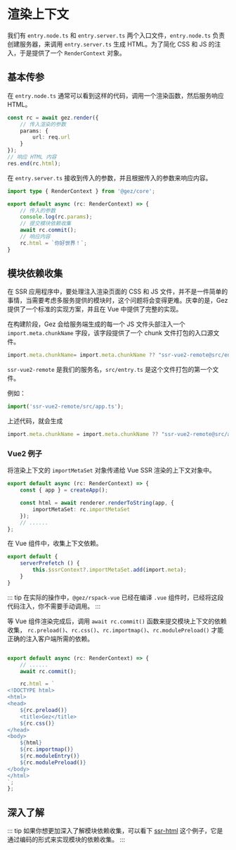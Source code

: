 # 渲染上下文
我们有 `entry.node.ts` 和 `entry.server.ts` 两个入口文件，`entry.node.ts` 负责创建服务器，来调用 `entry.server.ts` 生成 HTML。为了简化 CSS 和 JS 的注入，于是提供了一个 `RenderContext` 对象。

## 基本传参
在 `entry.node.ts` 通常可以看到这样的代码，调用一个渲染函数，然后服务响应 HTML。
```ts title="entry.node.ts"
const rc = await gez.render({
    // 传入渲染的参数
    params: {
        url: req.url
    }
});
// 响应 HTML 内容
res.end(rc.html);
```
在 `entry.server.ts` 接收到传入的参数，并且根据传入的参数来响应内容。
```ts title="entry.server.ts"
import type { RenderContext } from '@gez/core';

export default async (rc: RenderContext) => {
    // 传入的参数
    console.log(rc.params);
    // 提交模块依赖收集
    await rc.commit();
    // 响应内容
    rc.html = `你好世界！`;
}
```
## 模块依赖收集
在 SSR 应用程序中，要处理注入渲染页面的 CSS 和 JS 文件，并不是一件简单的事情，当需要考虑多服务提供的模块时，这个问题将会变得更难。庆幸的是，Gez 提供了一个标准的实现方案，并且在 Vue 中提供了完整的实现。    

在构建阶段，Gez 会给服务端生成的每一个 JS 文件头部注入一个 `import.meta.chunkName` 字段，该字段提供了一个 chunk 文件打包的入口源文件。
```ts title="[chunk].mjs"
import.meta.chunkName= import.meta.chunkName ?? "ssr-vue2-remote@src/entry.ts";
```
`ssr-vue2-remote` 是我们的服务名，`src/entry.ts` 是这个文件打包的第一个文件。    

例如：
```ts
import('ssr-vue2-remote/src/app.ts');
```
上述代码，就会生成
```ts
import.meta.chunkName = import.meta.chunkName ?? "ssr-vue2-remote@src/app.ts";
```
### Vue2 例子
将渲染上下文的 `importMetaSet` 对象传递给 Vue SSR 渲染的上下文对象中。
```ts title="entry.server.ts"
export default async (rc: RenderContext) => {
    const { app } = createApp();

    const html = await renderer.renderToString(app, {
        importMetaSet: rc.importMetaSet
    });
    // ......
};

```
在 Vue 组件中，收集上下文依赖。
```ts title="App.vue"
export default {
    serverPrefetch () {
        this.$ssrContext?.importMetaSet.add(import.meta);
    }
}
```

::: tip
在实际的操作中，`@gez/rspack-vue` 已经在编译 `.vue` 组件时，已经将这段代码注入，你不需要手动调用。
:::

等 Vue 组件渲染完成后，调用 `await rc.commit()` 函数来提交模块上下文的依赖收集， `rc.preload()`、`rc.css()`、`rc.importmap()`、`rc.modulePreload()` 才能正确的注入客户端所需的依赖。
```ts title="entry.server.ts"

export default async (rc: RenderContext) => {
    // ......
    await rc.commit();

    rc.html = `
<!DOCTYPE html>
<html>
<head>
    ${rc.preload()}
    <title>Gez</title>
    ${rc.css()}
</head>
<body>
    ${html}
    ${rc.importmap()}
    ${rc.moduleEntry()}
    ${rc.modulePreload()}
</body>
</html>
`;
};

```

## 深入了解
::: tip
如果你想更加深入了解模块依赖收集，可以看下 [ssr-html](https://github.com/dp-os/gez/tree/master/examples/ssr-html) 这个例子，它是通过编码的形式来实现模块的依赖收集。
:::
